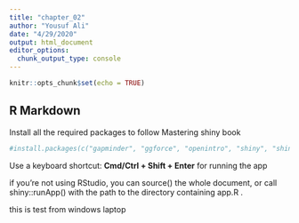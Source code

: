 ```yaml
---
title: "chapter_02"
author: "Yousuf Ali"
date: "4/29/2020"
output: html_document
editor_options: 
  chunk_output_type: console
---
```


```r
knitr::opts_chunk$set(echo = TRUE)
```

## R Markdown
Install all the required packages to follow Mastering shiny book

```r
#install.packages(c("gapminder", "ggforce", "openintro", "shiny", "shinyFeedback", "shinythemes", "tidyverse", "vroom", "waiter", "zeallot"))

```

Use a keyboard shortcut: __Cmd/Ctrl + Shift + Enter__ for running the app  

if you’re not using RStudio, you can source() the whole document, or call
shiny::runApp() with the path to the directory containing app.R .

this is test from windows laptop
